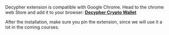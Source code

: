 Decypher extension is compatible with Google Chrome. Head to the chrome web Store and add it to your browser: [**Decypher Crypto Wallet**](https://dijets.io/download-decypher/)

After the installation, make sure you pin the extension, since we will use it a lot in the coming courses.